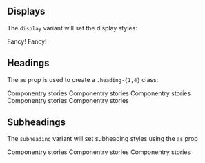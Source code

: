 
<Meta title='Components|Heading' component={Heading} />

<DocsTitle title='Headings' />

## Displays

The `display` variant will set the display styles:

<Heading variant='display-1'>Fancy!</Heading>
<Heading variant='display-2'>Fancy!</Heading>

## Headings

The `as` prop is used to create a `.heading-{1,4}` class:

<Heading variant='heading-1'>Componentry stories</Heading>
<Heading variant='heading-2'>Componentry stories</Heading>
<Heading variant='heading-3'>Componentry stories</Heading>
<Heading variant='heading-4'>Componentry stories</Heading>
<Heading variant='heading-5'>Componentry stories</Heading>

## Subheadings

The `subheading` variant will set subheading styles using the `as` prop

<Heading variant='subheading-1'>Componentry stories</Heading>
<Heading variant='subheading-2'>Componentry stories</Heading>
<Heading variant='subheading-3'>Componentry stories</Heading>

